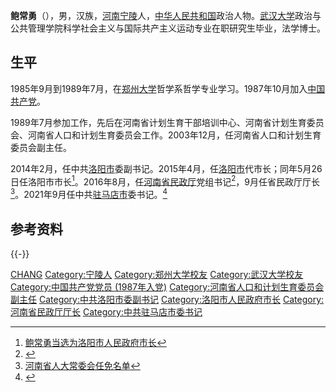 '''鲍常勇'''（{{bd|1965年|11月||catIdx=Bao鲍}}），男，汉族，[[河南|河南]][[宁陵|宁陵]]人，[[中华人民共和国|中华人民共和国]]政治人物。[[武汉大学|武汉大学]]政治与公共管理学院科学社会主义与国际共产主义运动专业在职研究生毕业，法学博士。

== 生平 ==
1985年9月到1989年7月，在[[郑州大学|郑州大学]]哲学系哲学专业学习。1987年10月加入[[中国共产党|中国共产党]]。

1989年7月参加工作，先后在河南省计划生育干部培训中心、河南省计划生育委员会、河南省人口和计划生育委员会工作。2003年12月，任河南省人口和计划生育委员会副主任。

2014年2月，任中共[[洛阳市|洛阳市]]委副书记。2015年4月，任[[洛阳市|洛阳市]]代市长；同年5月26日任洛阳市市长<ref>[http://news.xinhuanet.com/renshi/2015-05/27/c_1115419096.htm 鲍常勇当选为洛阳市人民政府市长]</ref>。2016年8月，任[[河南省民政厅|河南省民政厅]]党组书记<ref>{{cite web|accessdate=2016-09-04|url=http://www.thepaper.cn/newsDetail_forward_1524056|title=河南洛阳市长鲍常勇担任河南省民政厅党组书记|publisher=澎湃新闻}}</ref>，9月任省民政厅厅长<ref>[http://news.dahe.cn/2016/10-01/107562856.html 河南省人大常委会任免名单]</ref>。2021年9月任中共[[驻马店市|驻马店市]]委书记。<ref>{{Cite web|title=李国胜任商丘市委书记 鲍常勇任驻马店市委书记_中国经济网——国家经济门户|url=http://district.ce.cn/newarea/sddy/202109/11/t20210911_36904251.shtml|access-date=2021-09-12|work=district.ce.cn}}</ref>

== 参考资料 ==
{{reflist}}

{{-}}
{{start box}}
{{s-ppo|cpc}}
{{s-before|[[蒿慧杰|蒿慧杰]]}}
{{s-title|[[中国共产党驻马店市委员会|中国共产党驻马店市委员会]]书记|2021年9月－}}
{{s-inc}}
{{s-gov|prc}}
{{s-before|[[王战营|王战营]]}}
{{s-title|[[河南省民政厅|河南省民政厅]]厅长|2016年9月－2021年9月}}
{{s-after|[[朱良才_(1975年)|朱良才]]}}
{{s-before|[[李柳身|李柳身]]}}
{{s-title|[[洛阳市人民政府|洛阳市人民政府]]市长|2015年4月－2016年9月}}
{{s-after|[[刘宛康|刘宛康]]}}
{{end box}}
{{洛阳市市长}}

{{Authority control}}
{{DEFAULTSORT:BAO鲍}}
[[Category:鮑姓|CHANG]]
[[Category:宁陵人|Category:宁陵人]]
[[Category:郑州大学校友|Category:郑州大学校友]]
[[Category:武汉大学校友|Category:武汉大学校友]]
[[Category:中国共产党党员_(1987年入党)|Category:中国共产党党员 (1987年入党)]]
[[Category:河南省人口和计划生育委员会副主任|Category:河南省人口和计划生育委员会副主任]]
[[Category:中共洛阳市委副书记|Category:中共洛阳市委副书记]]
[[Category:洛阳市人民政府市长|Category:洛阳市人民政府市长]]
[[Category:河南省民政厅厅长|Category:河南省民政厅厅长]]
[[Category:中共驻马店市委书记|Category:中共驻马店市委书记]]